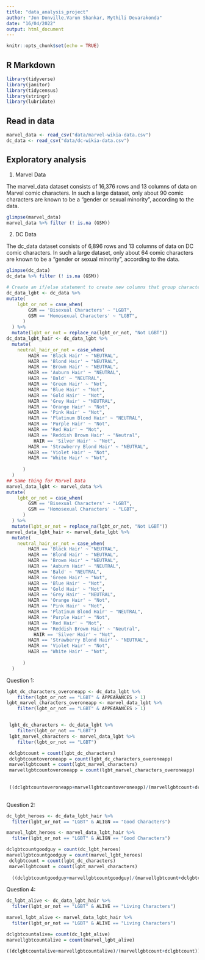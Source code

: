 ```yaml
---
title: "data_analysis_project"
author: "Jon Donville,Varun Shankar, Mythili Devarakonda"
date: "16/04/2022"
output: html_document
---
```


```r
knitr::opts_chunk$set(echo = TRUE)
```

## R Markdown

```r
library(tidyverse)
library(janitor)
library(tidycensus)
library(stringr)
library(lubridate)
```


## Read in data 

```r
marvel_data <- read_csv("data/marvel-wikia-data.csv")
dc_data <- read_csv("data/dc-wikia-data.csv")
```

## Exploratory analysis

1) Marvel Data

The marvel_data dataset consists of 16,376 rows and 13 columns of data on Marvel comic characters. In such a large dataset, only about 90 comic characters are known to be a "gender or sexual minority", according to the data.

``` r
glimpse(marvel_data)
marvel_data %>% filter (! is.na (GSM))
```

2) DC Data

The dc_data dataset consists of 6,896 rows and 13 columns of data on DC comic characters. In such a large dataset, only about 64 comic characters are known to be a "gender or sexual minority", according to the data.

``` r
glimpse(dc_data)
dc_data %>% filter (! is.na (GSM))
```
```r
# Create an if/else statement to create new columns that group characters into LGBT or not, and neutral color hair or not.
dc_data_lgbt <- dc_data %>%  
mutate(
    lgbt_or_not = case_when(
        GSM == 'Bisexual Characters' ~ "LGBT",
        GSM == 'Homosexual Characters' ~ "LGBT",
      )
  ) %>% 
  mutate(lgbt_or_not = replace_na(lgbt_or_not, "Not LGBT"))
dc_data_lgbt_hair <- dc_data_lgbt %>% 
  mutate(
    neutral_hair_or_not = case_when(
        HAIR == 'Black Hair' ~ "NEUTRAL",
        HAIR == 'Blond Hair' ~ "NEUTRAL",
        HAIR == 'Brown Hair' ~ "NEUTRAL",
        HAIR == 'Auburn Hair' ~ "NEUTRAL", 
        HAIR == 'Bald' ~ "NEUTRAL",
        HAIR == 'Green Hair' ~ "Not",
        HAIR == 'Blue Hair' ~ "Not",
        HAIR == 'Gold Hair' ~ "Not", 
        HAIR == 'Grey Hair' ~ "NEUTRAL",
        HAIR == 'Orange Hair' ~ "Not",
        HAIR == 'Pink Hair' ~ "Not",
        HAIR == 'Platinum Blond Hair' ~ "NEUTRAL", 
        HAIR == 'Purple Hair' ~ "Not",
        HAIR == 'Red Hair' ~ "Not",
        HAIR == 'Reddish Brown Hair' ~ "Neutral",
          HAIR == 'Silver Hair' ~ "Not", 
        HAIR == 'Strawberry Blond Hair' ~ "NEUTRAL",
        HAIR == 'Violet Hair' ~ "Not",
        HAIR == 'White Hair' ~ "Not",
        
      )
  ) 
## Same thing for Marvel Data
marvel_data_lgbt <- marvel_data %>%  
mutate(
    lgbt_or_not = case_when(
        GSM == 'Bisexual Characters' ~ "LGBT",
        GSM == 'Homosexual Characters' ~ "LGBT",
      )
  ) %>% 
  mutate(lgbt_or_not = replace_na(lgbt_or_not, "Not LGBT"))
marvel_data_lgbt_hair <- marvel_data_lgbt %>% 
  mutate(
    neutral_hair_or_not = case_when(
        HAIR == 'Black Hair' ~ "NEUTRAL",
        HAIR == 'Blond Hair' ~ "NEUTRAL",
        HAIR == 'Brown Hair' ~ "NEUTRAL",
        HAIR == 'Auburn Hair' ~ "NEUTRAL", 
        HAIR == 'Bald' ~ "NEUTRAL",
        HAIR == 'Green Hair' ~ "Not",
        HAIR == 'Blue Hair' ~ "Not",
        HAIR == 'Gold Hair' ~ "Not", 
        HAIR == 'Grey Hair' ~ "NEUTRAL",
        HAIR == 'Orange Hair' ~ "Not",
        HAIR == 'Pink Hair' ~ "Not",
        HAIR == 'Platinum Blond Hair' ~ "NEUTRAL", 
        HAIR == 'Purple Hair' ~ "Not",
        HAIR == 'Red Hair' ~ "Not",
        HAIR == 'Reddish Brown Hair' ~ "Neutral",
          HAIR == 'Silver Hair' ~ "Not", 
        HAIR == 'Strawberry Blond Hair' ~ "NEUTRAL",
        HAIR == 'Violet Hair' ~ "Not",
        HAIR == 'White Hair' ~ "Not",
        
      )
  ) 
```

Question 1: 

```r
lgbt_dc_characters_overoneapp <- dc_data_lgbt %>% 
    filter(lgbt_or_not == "LGBT" & APPEARANCES > 1)
lgbt_marvel_characters_overoneapp <- marvel_data_lgbt %>% 
    filter(lgbt_or_not == "LGBT" & APPEARANCES > 1)


 lgbt_dc_characters <- dc_data_lgbt %>% 
    filter(lgbt_or_not == "LGBT")
 lgbt_marvel_characters <- marvel_data_lgbt %>% 
    filter(lgbt_or_not == "LGBT")

 dclgbtcount = count(lgbt_dc_characters)
 dclgbtcountoveroneapp = count(lgbt_dc_characters_overoneapp)
 marvellgbtcount = count(lgbt_marvel_characters)
 marvellgbtcountoveroneapp = count(lgbt_marvel_characters_overoneapp)
 
 
 ((dclgbtcountoveroneapp+marvellgbtcountoveroneapp)/(marvellgbtcount+dclgbtcount))*100
             
```
Question 2: 

```r
dc_lgbt_heroes <- dc_data_lgbt_hair %>% 
  filter(lgbt_or_not == "LGBT" & ALIGN == "Good Characters")

marvel_lgbt_heroes <- marvel_data_lgbt_hair %>% 
  filter(lgbt_or_not == "LGBT" & ALIGN == "Good Characters")

dclgbtcountgoodguy = count(dc_lgbt_heroes)
marvellgbtcountgoodguy = count(marvel_lgbt_heroes)
 dclgbtcount = count(lgbt_dc_characters)
 marvellgbtcount = count(lgbt_marvel_characters)
 
  ((dclgbtcountgoodguy+marvellgbtcountgoodguy)/(marvellgbtcount+dclgbtcount))*100
```

Question 4: 

```r
dc_lgbt_alive <- dc_data_lgbt_hair %>% 
  filter(lgbt_or_not == "LGBT" & ALIVE == "Living Characters")

marvel_lgbt_alive <- marvel_data_lgbt_hair %>% 
  filter(lgbt_or_not == "LGBT" & ALIVE == "Living Characters")

dclgbtcountalive= count(dc_lgbt_alive)
marvellgbtcountalive = count(marvel_lgbt_alive)

((dclgbtcountalive+marvellgbtcountalive)/(marvellgbtcount+dclgbtcount))*100


```